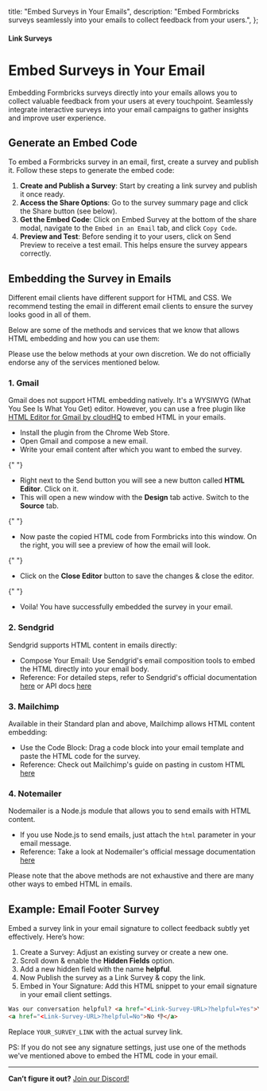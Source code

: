 

  title: "Embed Surveys in Your Emails",
  description: "Embed Formbricks surveys seamlessly into your emails to collect feedback from your users.",
};

#### Link Surveys

# Embed Surveys in Your Email

Embedding Formbricks surveys directly into your emails allows you to collect valuable feedback from your users at every touchpoint. Seamlessly integrate interactive surveys into your email campaigns to gather insights and improve user experience.

## Generate an Embed Code

To embed a Formbricks survey in an email, first, create a survey and publish it. Follow these steps to generate the embed code:

1. **Create and Publish a Survey**: Start by creating a link survey and publish it once ready.
2. **Access the Share Options**: Go to the survey summary page and click the Share button (see below).
3. **Get the Embed Code**: Click on Embed Survey at the bottom of the share modal, navigate to the `Embed in an Email` tab, and click `Copy Code`.
4. **Preview and Test**: Before sending it to your users, click on Send Preview to receive a test email. This helps ensure the survey appears correctly.

<TellaVideo tellaVideoIdentifier="clvex3puw05oi0gl4bp1qgc3s" />

## Embedding the Survey in Emails

Different email clients have different support for HTML and CSS. We recommend testing the email in different email clients to ensure the survey looks good in all of them.

Below are some of the methods and services that we know that allows HTML embedding and how you can use them:

<Note>
  Please use the below methods at your own discretion. We do not officially endorse any of the services
  mentioned below.
</Note>

### 1. Gmail

Gmail does not support HTML embedding natively. It's a WYSIWYG (What You See Is What You Get) editor. However, you can use a free plugin like [HTML Editor for Gmail by cloudHQ](https://chromewebstore.google.com/detail/free-html-editor-for-gmai/ioinaaeeacahcmbgfmeaaofhfkijpdeb) to embed HTML in your emails.

- Install the plugin from the Chrome Web Store.
- Open Gmail and compose a new email.
- Write your email content after which you want to embed the survey.

{" "}

<MdxImage
  src={EmailContentWithoutSurvey}
  alt="Choose a link survey template"
  quality="100"
  className="max-w-full rounded-lg sm:max-w-3xl "
/>

- Right next to the Send button you will see a new button called **HTML Editor**. Click on it.
- This will open a new window with the **Design** tab active. Switch to the **Source** tab.

{" "}

<MdxImage
  src={PluginSourceTab}
  alt="Choose a link survey template"
  quality="100"
  className="max-w-full rounded-lg sm:max-w-3xl "
/>

- Now paste the copied HTML code from Formbricks into this window. On the right, you will see a preview of how the email will look.

{" "}

<MdxImage
  src={PluginAddSurvey}
  alt="Choose a link survey template"
  quality="100"
  className="max-w-full rounded-lg sm:max-w-3xl "
/>

- Click on the **Close Editor** button to save the changes & close the editor.

{" "}

<MdxImage
  src={EmailContentWithSurvey}
  alt="Choose a link survey template"
  quality="100"
  className="max-w-full rounded-lg sm:max-w-3xl "
/>

- Voila! You have successfully embedded the survey in your email.

### 2. Sendgrid

Sendgrid supports HTML content in emails directly:

- Compose Your Email: Use Sendgrid's email composition tools to embed the HTML directly into your email body.
- Reference: For detailed steps, refer to Sendgrid's official documentation [here](https://sendgrid.com/en-us/solutions/email-marketing/email-design) or API docs [here](https://sendgrid.com/docs/for-developers/sending-email/api-getting-started/)

### 3. Mailchimp

Available in their Standard plan and above, Mailchimp allows HTML content embedding:

- Use the Code Block: Drag a code block into your email template and paste the HTML code for the survey.
- Reference: Check out Mailchimp's guide on pasting in custom HTML [here](https://mailchimp.com/help/paste-in-html-to-create-an-email/)

### 4. Notemailer

Nodemailer is a Node.js module that allows you to send emails with HTML content.

- If you use Node.js to send emails, just attach the `html` parameter in your email message.
- Reference: Take a look at Nodemailer's official message documentation [here](https://nodemailer.com/message/)

<Note>
  Please note that the above methods are not exhaustive and there are many other ways to embed HTML in emails.
</Note>

## Example: Email Footer Survey

Embed a survey link in your email signature to collect feedback subtly yet effectively. Here’s how:

<MdxImage
  src={JoSignature}
  alt="Choose a link survey template"
  quality="100"
  className="max-w-full rounded-lg sm:max-w-3xl "
/>

1. Create a Survey: Adjust an existing survey or create a new one.
2. Scroll down & enable the **Hidden Fields** option.
3. Add a new hidden field with the name **helpful**.
4. Now Publish the survey as a Link Survey & copy the link.
5. Embed in Your Signature: Add this HTML snippet to your email signature in your email client settings.

<Col>
<CodeGroup title="Embed this in your Email">

```html
Was our conversation helpful? <a href="<Link-Survey-URL>?helpful=Yes">Yes 👍</a> |
<a href="<Link-Survey-URL>?helpful=No">No 👎</a>
```

</CodeGroup>
</Col>

Replace `YOUR_SURVEY_LINK` with the actual survey link.

PS: If you do not see any signature settings, just use one of the methods we've mentioned above to embed the HTML code in your email.

---

**Can’t figure it out?** [Join our Discord!](https://formbricks.com/discord)

